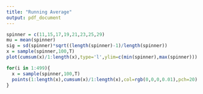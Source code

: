 ```yaml
---
title: "Running Average"
output: pdf_document
---
```


```r
spinner = c(11,15,17,19,21,23,25,29)
mu = mean(spinner)
sig = sd(spinner)*sqrt((length(spinner)-1)/length(spinner))
x = sample(spinner,100,T)
plot(cumsum(x)/1:length(x),type='l',ylim=c(min(spinner),max(spinner)))

for(i in 1:499){
  x = sample(spinner,100,T)
  points(1:length(x),cumsum(x)/1:length(x),col=rgb(0,0,0,0.01),pch=20)
}
```


